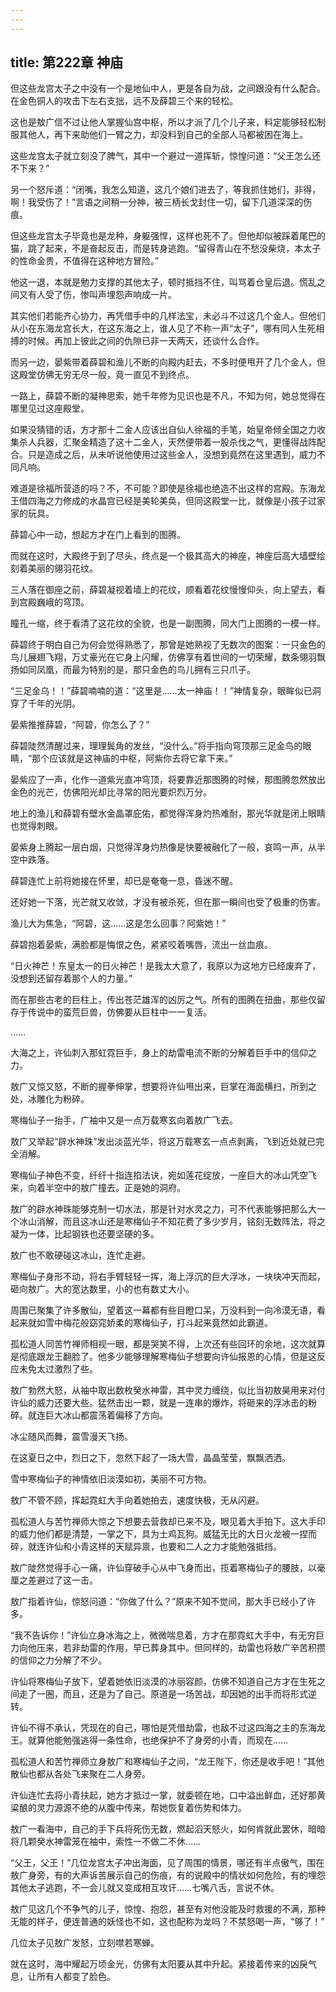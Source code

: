 ```yaml
---
---
---
```

title: 第222章 神庙
---





但这些龙宫太子之中没有一个是地仙中人，更是各自为战，之间跟没有什么配合。在金色铜人的攻击下左右支拙，远不及薛碧三个来的轻松。

这也是敖广信不过让他人掌握仙宫中枢，所以才派了几个儿子来，料定能够轻松制服其他人，再下来助他们一臂之力，却没料到自己的全部人马都被困在海上。

这些龙宫太子就立刻没了脾气，其中一个避过一道挥斩，惊惶问道：“父王怎么还不下来？”

另一个怒斥道：“闭嘴，我怎么知道，这几个娘们进去了，等我抓住她们，非得，啊！我受伤了！”言语之间稍一分神，被三柄长戈封住一切，留下几道深深的伤痕。

但这些龙宫太子毕竟也是龙种，身躯强悍，这样也死不了。但他却似被踩着尾巴的猫，跳了起来，不是奋起反击，而是转身逃跑。“留得青山在不愁没柴烧，本太子的性命金贵，不值得在这种地方冒险。”

他这一退，本就是勉力支撑的其他太子，顿时抵挡不住，叫骂着仓皇后退。慌乱之间又有人受了伤，惨叫声埋怨声响成一片。

其实他们若能齐心协力，再凭借手中的几样法宝，未必斗不过这几个金人。但他们从小在东海龙宫长大，在这东海之上，谁人见了不称一声“太子”，哪有同人生死相搏的时候。再加上彼此之间的仇隙已非一天两天，还谈什么合作。

而另一边，晏紫带着薛碧和渔儿不断的向殿内赶去，不多时便甩开了几个金人，但这殿堂仿佛无穷无尽一般，竟一直见不到终点。

一路上，薛碧不断的凝神思索，她千年修为见识也是不凡，不知为何，她总觉得在哪里见过这座殿堂。

如果没猜错的话，方才那十二金人应该出自仙人徐福的手笔，始皇帝倾全国之力收集杀人兵器，汇聚金精造了这十二金人，天然便带着一股杀伐之气，更懂得战阵配合。只是造成之后，从未听说他使用过这些金人，没想到竟然在这里遇到，威力不同凡响。

难道是徐福所营造的吗？不，不可能？即使是徐福也绝造不出这样的宫殿。东海龙王借四海之力修成的水晶宫已经是美轮美奂，但同这殿堂一比，就像是小孩子过家家的玩具。

薛碧心中一动，想起方才在门上看到的图腾。

而就在这时，大殿终于到了尽头，终点是一个极其高大的神座，神座后高大墙壁绘刻着美丽的翎羽花纹。

三人落在御座之前，薛碧凝视着墙上的花纹，顺看着花纹慢慢仰头，向上望去，看到宫殿巍峨的穹顶。

瞳孔一缩，终于看清了这花纹的全貌，也是一副图腾，同大门上图腾的一模一样。

薛碧终于明白自己为何会觉得熟悉了，那曾是她熟视了无数次的图案：一只金色的鸟儿展翅飞翔，万丈豪光在它身上闪耀，仿佛享有着世间的一切荣耀，数条翎羽飘扬如同凤凰，而最为特别的是，那只金色的鸟儿拥有三只爪子。

“三足金乌！！”薛碧喃喃的道：“这里是……太一神庙！！”神情复杂，眼眸似已洞穿了千年的光阴。

晏紫推推薛碧，“阿碧，你怎么了？”

薛碧陡然清醒过来，理理鬓角的发丝，“没什么。”将手指向穹顶那三足金鸟的眼睛，“那个应该就是这神庙的中枢，阿紫你去将它拿下来。”

晏紫应了一声，化作一道紫光直冲穹顶，将要靠近那图腾的时候，那图腾忽然放出金色的光芒，仿佛阳光却比寻常的阳光要炽烈万分。

地上的渔儿和薛碧有壁水金晶罩庇佑，都觉得浑身灼热难耐，那光华就是闭上眼睛也觉得刺眼。

晏紫身上腾起一层白烟，只觉得浑身灼热像是快要被融化了一般，哀鸣一声，从半空中跌落。

薛碧连忙上前将她接在怀里，却已是奄奄一息，昏迷不醒。

还好她一下落，光芒就又收敛，才没有被杀死，但在那一瞬间也受了极重的伤害。

渔儿大为焦急，“阿碧，这……这是怎么回事？阿紫她！”

薛碧抱着晏紫，满脸都是悔恨之色，紧紧咬着嘴唇，流出一丝血痕。

“日火神芒！东皇太一的日火神芒！是我太大意了，我原以为这地方已经废弃了，没想到还留存着那个人的力量。”

而在那些古老的巨柱上，传出苍茫雄浑的凶厉之气。所有的图腾在扭曲，那些仅留存于传说中的蛮荒巨兽，仿佛要从巨柱中一一复活。

……

大海之上，许仙刺入那虹霓巨手，身上的劫雷电流不断的分解着巨手中的信仰之力。

敖广又惊又怒，不断的握拳伸掌，想要将许仙甩出来，巨掌在海面横扫，所到之处，冰雕化为粉碎。

寒梅仙子一抬手，广袖中又是一点万载寒玄向着敖广飞去。

敖广又举起“辟水神珠”发出淡蓝光华，将这万载寒玄一点点剥离，飞到近处就已完全消解。

寒梅仙子神色不变，纤纤十指连掐法诀，宛如莲花绽放，一座巨大的冰山凭空飞来，向着半空中的敖广撞去。正是她的洞府。

敖广的辟水神珠能够克制一切水法，那是针对水灵之力，可不代表能够把那么大一个冰山消解，而且这冰山还是寒梅仙子不知花费了多少岁月，铭刻无数阵法，将之凝为一体，比起钢铁也还要坚硬的多。

敖广也不敢硬碰这冰山，连忙走避。

寒梅仙子身形不动，将右手臂轻轻一挥，海上浮沉的巨大浮冰，一块块冲天而起，砸向敖广。大的宽达数里，小的也有数丈大小。

周围已聚集了许多散仙，望着这一幕都有些目瞪口呆，万没料到一向冷漠无语，看起来就如雪中梅花般窈窕娇柔的寒梅仙子，打斗起来竟然如此霸道。

孤松道人同苦竹禅师相视一眼，都是哭笑不得，上次还有些回环的余地，这次就算是彻底跟龙王翻脸了。他多少能够理解寒梅仙子想要向许仙报恩的心情，但是这反应未免太过激烈了些。

敖广勃然大怒，从袖中取出数枚癸水神雷，其中灵力缠绕，似比当初敖昊用来对付许仙的威力还要大些。猛然击出一颗，就是一连串的爆炸，将砸来的浮冰击的粉碎。就连巨大冰山都震荡着偏移了方向。

冰尘随风而舞，震雪漫天飞扬。

在这夏日之中，烈日之下，忽然下起了一场大雪，晶晶莹莹，飘飘洒洒。

雪中寒梅仙子的神情依旧淡漠如初，美丽不可方物。

敖广不管不顾，挥起霓虹大手向着她拍去，速度快极，无从闪避。

孤松道人与苦竹禅师大惊之下想要去营救却已来不及，眼见着大手拍下。这大手印的威力他们都是清楚，一掌之下，具为土鸡瓦狗。威猛无比的大日火龙被一捏而碎，就连许仙和小青这样的天赋异禀，也要和二人之力才能勉强抵挡。

敖广陡然觉得手心一痛，许仙穿破手心从中飞身而出，揽着寒梅仙子的腰肢，以毫厘之差避过了这一击。

敖广指着许仙，惊怒问道：“你做了什么？”原来不知不觉间，那大手已经小了许多。

“我不告诉你！”许仙立身冰海之上，微微喘息着，方才在那霓虹大手中，有无穷巨力向他压来，若非劫雷的作用，早已葬身其中。但同样的，劫雷也将敖广辛苦积攒的信仰之力分解了不少。

许仙将寒梅仙子放下，望着她依旧淡漠的冰丽容颜，仿佛不知道自己方才在生死之间走了一圈，而且，还是为了自己。原道是一场苦战，却因她的出手而将形式逆转。

许仙不得不承认，凭现在的自己，哪怕是凭借劫雷，也敌不过这四海之主的东海龙王。就算他能勉强逃得一条性命，也绝保护不了身旁的小青，而现在……

孤松道人和苦竹禅师立身敖广和寒梅仙子之间，“龙王陛下，你还是收手吧！”其他散仙也都从各处飞来聚在二人身旁。

许仙连忙去将小青扶起，她方才抵过一掌，就委顿在地，口中溢出鲜血，还好那黄粱酿的灵力源源不绝的从腹中传来，帮她恢复着伤势和体力。

敖广一看海中，自己的手下兵将死伤无数，燃起滔天怒火，如何肯就此罢休，暗暗将几颗癸水神雷笼在袖中，索性一不做二不休……

“父王，父王！”几位龙宫太子冲出海面，见了周围的情景，哪还有半点傲气，围在敖广身旁，有的大声诉苦展示自己的伤痕，有的说殿中的情状如何危险，有的埋怨其他太子逃跑，不一会儿就又变成相互攻讦……七嘴八舌，言说不休。

敖广见这几个不争气的儿子，惊惶、抱怨，甚至有对他没能及时救援的不满，那种无能的样子，便连普通的妖怪也不如，这也配称为龙吗？不禁怒喝一声，“够了！”

几位太子见敖广发怒，立刻噤若寒蝉。

就在这时，海中耀起万顷金光，仿佛有太阳要从其中升起。紧接着传来的凶戾气息，让所有人都变了脸色。